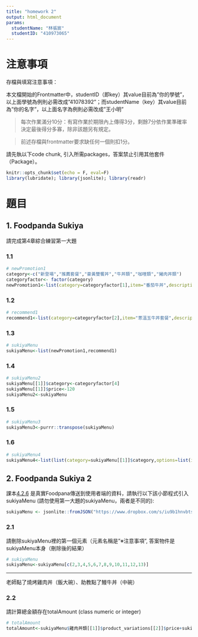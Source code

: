 ---
title: "homework 2"
output: html_document
params:
  studentName: "林張宸"
  studentID: "410973065"
---

# 注意事項

存檔與填寫注意事項：

  本文檔開始的Frontmatter中，studentID（即key）其value目前為"你的學號"，以上面學號為例則必需改成"41078392"；而studentName（key）其value目前為"你的名字"，以上面名字為例則必需改成"王小明"

> 每次作業滿分10分：有寫作業於期限內上傳得3分，剩餘7分依作業準確率決定最後得分多寡，除非該題另有規定。

> 前述存檔與frontmatter要求缺任何一個則扣1分。

請先執以下code chunk, 引入所需packages，答案禁止引用其他套件（Package）。
```{r setup, include=FALSE}
knitr::opts_chunk$set(echo = F, eval=F)
library(lubridate); library(jsonlite); library(readr)
```

# 題目

## 1. Foodpanda Sukiya
請完成第4章綜合練習第一大題

### 1.1

```{r ans11}
# newPromotion1 
category<-c("新登場","推薦套餐","豪黃雙饗丼","牛丼類","咖哩類","豬肉丼類")
categoryfactor<- factor(category)
newPromotion1<-list(category=categoryfactor[1],item="番茄牛丼",description="新鮮番茄的酸味，讓人食慾大開!",price=109)
```

### 1.2

```{r ans12}
# recommend1
recommend1<-list(category=categoryfactor[2],item="蔥溫玉牛丼套餐",description="蔥溫玉牛丼+自選套餐",price=149)
```

### 1.3

```{r ans13}
# sukiyaMenu
sukiyaMenu<-list(newPromotion1,recommend1)
```

### 1.4

```{r ans14}
# sukiyaMenu2
sukiyaMenu[[1]]$category<-categoryfactor[4]
sukiyaMenu[[1]]$price<-120
sukiyaMenu2<-sukiyaMenu
```

### 1.5

```{r ans15}
# sukiyaMenu3
sukiyaMenu3<-purrr::transpose(sukiyaMenu)
```

### 1.6

```{r ans16}
# sukiyaMenu4
sukiyaMenu4<-list(list(category=sukiyaMenu[[1]]$category,options=list(item=sukiyaMenu[[1]]$item,description=sukiyaMenu[[1]]$description,price=sukiyaMenu[[1]]$price)),list(category=sukiyaMenu[[2]]$category,options=list(item=sukiyaMenu[[2]]$item,description=sukiyaMenu[[2]]$description,price=sukiyaMenu[[2]]$price)))
```

## 2. Foodpanda Sukiya 2

課本[4.2.6](https://tpemartin.github.io/NTPU-R-for-Data-Science/operationonvectorandlist.html#sukiya-menu) 是真實Foodpana傳送到使用者端的資料，請執行以下該小節程式引入sukiyaMenu (請勿使用第一大題的sukiyaMenu，兩者是不同的):

```{r data2}
sukiyaMenu <- jsonlite::fromJSON("https://www.dropbox.com/s/iu9b1hnvbtss83q/sukiyaMenu.json?dl=1", simplifyDataFrame = F)
```


### 2.1 
請刪除sukiyaMenu裡的第一個元素（元素名稱是"※注意事項", 答案物件是sukiyaMenu本身（刪除後的結果）

```{r ans21}
# sukiyaMenu
sukiyaMenu<-sukiyaMenu[c(2,3,4,5,6,7,8,9,10,11,12,13)]
```

***

老師點了燒烤雞肉丼（飯大碗）、助教點了鰻牛丼（中碗）

### 2.2
請計算總金額存在totalAmount (class numeric or integer)

```{r ans22}
# totalAmount
totalAmount<-sukiyaMenu$雞肉丼類[[1]]$product_variations[[2]]$price+sukiyaMenu$鰻魚丼類[[2]]$product_variations[[1]]$price
```

